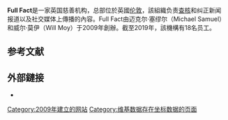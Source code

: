 {{Infobox organization
| name = Full Fact
| image = 
| caption = 
| type = [[慈善组织|慈善组织]]
| founded_date = 2009
| registration_id = 1158683<ref name=CC>{{citation |url=http://apps.charitycommission.gov.uk/Showcharity/RegisterOfCharities/CharityWithPartB.aspx?RegisteredCharityNumber=1158683&SubsidiaryNumber=0 |publisher=Charity Commission |title=1158683 – FULL FACT |accessdate=2021-03-28 |archive-date=2019-01-11 |archive-url=https://web.archive.org/web/20190111051522/http://apps.charitycommission.gov.uk/Showcharity/RegisterOfCharities/CharityWithPartB.aspx?RegisteredCharityNumber=1158683&SubsidiaryNumber=0 }}</ref>

| founders = Michael Samuel和Will Moy
| location = [[伦敦|伦敦]]
| coordinates = {{coord|51.505194|-0.136471|region:GB_type:landmark|display=inline,title}}
| revenue_year = 2015
| website = {{URL|https://fullfact.org|fullfact.org}}
}}'''Full Fact'''是一家英国慈善机构，总部位於英國[[伦敦|伦敦]]，該組織负责[[事實查核|查核]]和纠正新闻报道以及社交媒体上傳播的內容。Full Fact由迈克尔·塞缪尔（Michael Samuel）和威尔·莫伊（Will Moy）于2009年創辦。截至2019年，該機構有18名员工。

==参考文献==
{{reflist}}

==外部鏈接==
* {{Official website}}
[[Category:2009年建立的网站|Category:2009年建立的网站]]
[[Category:维基数据存在坐标数据的页面|Category:维基数据存在坐标数据的页面]]